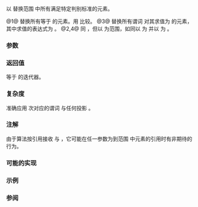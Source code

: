 {{cpp/ranges/title|replace|replace_if}}
{{cpp/algorithm/ranges/navbar}}
{{dcl begin}}
{{dcl header|algorithm}}
{{dcl h|调用签名}}
{{dcl rev begin|num=1}}
{{dcla|anchor=版本_1|since=c++20|until=c++26|1=
template&lt; std::input_iterator I, std::sentinel_for&lt;I&gt; S,
          class T1, class T2, class Proj = std::identity &gt;
requires std::indirectly_writable&lt;I, const T2&amp;&gt; &amp;&amp;
         std::indirect_binary_predicate
             &lt;ranges::equal_to, std::projected&lt;I, Proj&gt;, const T1*&gt;
constexpr I replace( I first, S last, const T1&amp; old_value,
                     const T2&amp; new_value, Proj proj = {} );
}}
{{dcl|since=c++26|1=
template&lt; std::input_iterator I, std::sentinel_for&lt;I&gt; S,
          class Proj = std::identity,
          class T1 = std::projected_value_t&lt;I, Proj&gt;, class T2 = T1 &gt;
requires std::indirectly_writable&lt;I, const T2&amp;&gt; &amp;&amp;
         std::indirect_binary_predicate
             &lt;ranges::equal_to, std::projected&lt;I, Proj&gt;, const T1*&gt;
constexpr I replace( I first, S last, const T1&amp; old_value,
                     const T2&amp; new_value, Proj proj = {} );
}}
{{dcl rev end}}
{{dcl rev begin|num=2}}
{{dcl|since=c++20|until=c++26|1=
template&lt; ranges::input_range R,
          class T1, class T2, class Proj = std::identity &gt;
requires std::indirectly_writable&lt;ranges::iterator_t&lt;R&gt;, const T2&amp;&gt; &amp;&amp;
         std::indirect_binary_predicate
             &lt;ranges::equal_to,
              std::projected&lt;ranges::iterator_t&lt;R&gt;, Proj&gt;, const T1*&gt;
constexpr ranges::borrowed_iterator_t&lt;R&gt;
    replace( R&amp;&amp; r, const T1&amp; old_value,
             const T2&amp; new_value, Proj proj = {} );
}}
{{dcl|since=c++26|1=
template&lt; ranges::input_range R,
          class Proj = std::identity,
          class T1 = std::projected_value_t&lt;ranges::iterator_t&lt;R&gt;, Proj&gt;,
          class T2 = T1 &gt;
requires std::indirectly_writable&lt;ranges::iterator_t&lt;R&gt;, const T2&amp;&gt; &amp;&amp;
         std::indirect_binary_predicate
             &lt;ranges::equal_to,
              std::projected&lt;ranges::iterator_t&lt;R&gt;, Proj&gt;, const T1*&gt;
constexpr ranges::borrowed_iterator_t&lt;R&gt;
    replace( R&amp;&amp; r, const T1&amp; old_value,
             const T2&amp; new_value, Proj proj = {} );
}}
{{dcl rev end}}
{{dcl rev begin|num=3}}
{{dcla|anchor=版本_3|since=c++20|until=c++26|1=
template&lt; std::input_iterator I, std::sentinel_for&lt;I&gt; S,
          class T, class Proj = std::identity,
          std::indirect_unary_predicate&lt;std::projected&lt;I, Proj&gt;&gt; Pred &gt;
requires std::indirectly_writable&lt;I, const T&amp;&gt;
constexpr I replace_if( I first, S last, Pred pred,
                        const T&amp; new_value, Proj proj = {} );
}}
{{dcl|since=c++26|1=
template&lt; std::input_iterator I, std::sentinel_for&lt;I&gt; S,
          class Proj = std::identity,
          class T = std::projected_value_t&lt;I, Proj&gt;,
          std::indirect_unary_predicate&lt;std::projected&lt;I, Proj&gt;&gt; Pred &gt;
requires std::indirectly_writable&lt;I, const T&amp;&gt;
constexpr I replace_if( I first, S last, Pred pred,
                        const T&amp; new_value, Proj proj = {} );
}}
{{dcl rev end}}
{{dcl rev begin|num=4}}
{{dcl|since=c++20|until=c++26|1=
template&lt; ranges::input_range R, class T, class Proj = std::identity,
          std::indirect_unary_predicate&lt;
              std::projected&lt;ranges::iterator_t&lt;R&gt;, Proj&gt;&gt; Pred &gt;
requires std::indirectly_writable&lt;ranges::iterator_t&lt;R&gt;, const T&amp;&gt;
constexpr ranges::borrowed_iterator_t&lt;R&gt;
    replace_if( R&amp;&amp; r, Pred pred, const T&amp; new_value, Proj proj = {} );
}}
{{dcl|since=c++26|1=
template&lt; ranges::input_range R, class Proj = std::identity,
          class T = std::projected_value_t&lt;ranges::iterator_t&lt;R&gt;, Proj&gt;,
          std::indirect_unary_predicate&lt;
              std::projected&lt;ranges::iterator_t&lt;R&gt;, Proj&gt;&gt; Pred &gt;
requires std::indirectly_writable&lt;ranges::iterator_t&lt;R&gt;, const T&amp;&gt;
constexpr ranges::borrowed_iterator_t&lt;R&gt;
    replace_if( R&amp;&amp; r, Pred pred, const T&amp; new_value, Proj proj = {} );
}}
{{dcl rev end}}
{{dcl end}}

以 {{c|new_value}} 替换范围 {{range|first|last}} 中所有满足特定判别标准的元素。

@1@ 替换所有等于 {{tt|old_value}} 的元素。用 {{c|1=std::invoke(proj, *i) == old_value}} 比较。
@3@ 替换所有谓词 {{tt|pred}} 对其求值为 {{c|true}} 的元素，其中求值的表达式为 {{c|std::invoke(pred, std::invoke(proj, *i))}}。
@2,4@ 同 {{v|1,3}}，但以 {{tt|r}} 为范围，如同以 {{c|ranges::begin(r)}} 为 {{tt|first}} 并以 {{c|ranges::end(r)}} 为 {{tt|last}}。

{{cpp/ranges/niebloid}}

===参数===
{{par begin}}
{{par range|3=要处理的|sentinel=yes}}
{{par|r|要处理的元素范围}}
{{par|old_value|要替换的元素的值}}
{{par|new_value|要用作替换品的值}}
{{par|pred|应用到投影后元素的谓词}}
{{par|proj|应用到谓词的投影}}
{{par end}}

===返回值===
等于 {{tt|last}} 的迭代器。

===复杂度===
准确应用 {{c|ranges::distance(first, last)}} 次对应的谓词 {{tt|comp}} 与任何投影 {{tt|proj}}。

===注解===
由于算法按引用接收 {{c|old_value}} 与 {{c|new_value}} ，它可能在任一参数为到范围 {{range|first|last}} 中元素的引用时有非期待的行为。

{{feature test macro|__cpp_lib_algorithm_default_value_type|value=202403|std=C++26|算法中的[[cpp/language/list initialization|列表初始化]] {{vl|1-4}}}}

===可能的实现===
{{eq impl|
|title1=replace (1,2)|ver1=1|1=
struct replace_fn
{
    template&lt;std::input_iterator I, std::sentinel_for&lt;I&gt; S, class Proj = std::identity,
             class T1 = std::projected_value_t&lt;I, Proj&gt;, class T2 = T1&gt;
    requires std::indirectly_writable&lt;I, const T2&amp;&gt; &amp;&amp; 
             std::indirect_binary_predicate
                 &lt;ranges::equal_to, std::projected&lt;I, Proj&gt;, const T1*&gt;
    constexpr I operator()(I first, S last, const T1&amp; old_value,
                           const T2&amp; new_value, Proj proj = {}) const
    {
        for (; first != last; ++first)
            if (old_value == std::invoke(proj, *first))
                *first = new_value;
        return first;
    }
    
    template&lt;ranges::input_range R, class Proj = std::identity
             class T1 = std::projected_value_t&lt;ranges::iterator_t&lt;R&gt;, Proj&gt;,
             class T2 = T1&gt;
    requires std::indirectly_writable&lt;ranges::iterator_t&lt;R&gt;, const T2&amp;&gt; &amp;&amp;
             std::indirect_binary_predicate&lt;ranges::equal_to,
             std::projected&lt;ranges::iterator_t&lt;R&gt;, Proj&gt;, const T1*&gt;
    constexpr ranges::borrowed_iterator_t&lt;R&gt;
        operator()(R&amp;&amp; r, const T1&amp; old_value,
                   const T2&amp; new_value, Proj proj = {}) const
    {
        return (*this)(ranges::begin(r), ranges::end(r), old_value,
                       new_value, std::move(proj));
    }
};

inline constexpr replace_fn replace{};
|title2=replace_if (3,4)|ver2=3|2=
struct replace_if_fn
{
    template&lt;std::input_iterator I, std::sentinel_for&lt;I&gt; S,
             class Proj = std::identity, class T = std::projected_value_t&lt;I, Proj&gt;,
             std::indirect_unary_predicate&lt;std::projected&lt;I, Proj&gt;&gt; Pred&gt;
    requires std::indirectly_writable&lt;I, const T&amp;&gt;
    constexpr I operator()(I first, S last, Pred pred,
                           const T&amp; new_value, Proj proj = {}) const
    {
        for (; first != last; ++first)
            if (!!std::invoke(pred, std::invoke(proj, *first)))
                *first = new_value;
        return std::move(first);
    }
    
    template&lt;ranges::input_range R, class Proj = std::identity,
             class T = std::projected_value_t&lt;ranges::iterator_t&lt;R&gt;, Proj&gt;
             std::indirect_unary_predicate
                 &lt;std::projected&lt;ranges::iterator_t&lt;R&gt;, Proj&gt;&gt; Pred&gt;
    requires std::indirectly_writable&lt;ranges::iterator_t&lt;R&gt;, const T&amp;&gt;
    constexpr ranges::borrowed_iterator_t&lt;R&gt;
        operator()(R&amp;&amp; r, Pred pred, const T&amp; new_value, Proj proj = {}) const
    {
        return (*this)(ranges::begin(r), ranges::end(r), std::move(pred),
                       new_value, std::move(proj));
    }
};

inline constexpr replace_if_fn replace_if{};
}}

===示例===
{{example
|code=
#include &lt;algorithm&gt;
#include &lt;array&gt;
#include &lt;complex&gt;
#include &lt;iostream&gt;

void println(const auto&amp; v)
{
    for (const auto&amp; e : v)
        std::cout &lt;&lt; e &lt;&lt; ' ';
    std::cout &lt;&lt; '\n';
}

int main()
{
    namespace ranges = std::ranges;
 
    std::array p{1, 6, 1, 6, 1, 6};
    println(p);
    ranges::replace(p, 6, 9);
    println(p);
 
    std::array q{1, 2, 3, 6, 7, 8, 4, 5};
    println(q);
    ranges::replace_if(q, [](int x) { return 5 &lt; x; }, 5);
    println(q);
 
    std::array&lt;std::complex&lt;double&gt;, 2&gt; nums{&lt;!----&gt;{&lt;!----&gt;{1, 3}, {1, 3}&lt;!----&gt;}&lt;!----&gt;};
    println(nums);
    #ifdef __cpp_lib_algorithm_default_value_type
        ranges::replace(nums, {1, 3}, {4, 2});
    #else
        ranges::replace(nums, std::complex&lt;double&gt;{1, 3}, std::complex&lt;double&gt;{4, 2});
    #endif
    println(nums);
}
|output=
1 6 1 6 1 6
1 9 1 9 1 9
1 2 3 6 7 8 4 5
1 2 3 5 5 5 4 5
(1,3) (1,3)
(4,2) (4,2)
}}

===参阅===
{{dsc begin}}
{{dsc inc|cpp/algorithm/ranges/dsc replace_copy}}
{{dsc inc|cpp/algorithm/dsc replace}}
{{dsc end}}

{{langlinks|de|en|es|fr|it|ja|pt|ru}}